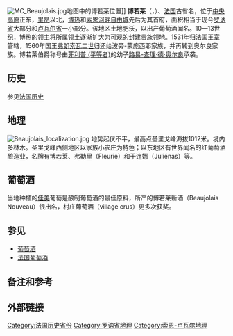 {{noteTA
|G1=法国地名
|1=zh-tw:薄酒萊; zh-cn:博若莱; zh-hk:博若萊;
}}
{{refimprove|time=2014-04-16T01:09:11+00:00}}
[[Image:MC_Beaujolais.jpg|right]]地图中的博若莱位置]]
'''博若莱'''（{{lang-fr|'''Beaujolais'''}}，{{IPA-fr|boʒɔlɛ}}）、[[法国|法国]]古省名，位于[[法國中央高原|中央高原]]正东，[[里昂|里昂]]以北，[[博热|博热]]和[[索恩河畔自由城|索恩河畔自由城]]先后为其首府，面积相当于现今[[罗讷省|罗讷省]]大部分和[[卢瓦尔省|卢瓦尔省]]一小部分。该地区土地肥沃，以出产葡萄酒闻名。10—13世纪，博热的领主将所属领土逐渐扩大为可观的封建贵族领地。1531年归法国王室管辖，1560年国王[[弗朗索瓦二世|弗朗索瓦二世]]归还给波旁-蒙庞西耶家族，并再转到奥尔良家族。博若莱伯爵称号由[[菲利普_(平等者)|菲利普 (平等者)]]的幼子[[路易-查理·德·奥尔良|路易-查理·德·奥尔良]]承袭。

==历史==
参见[[法国历史|法国历史]]

==地理==
[[Image:Beaujolais_localization.jpg|thumb]]
地势起伏不平，最高点圣里戈峰海拔1012米。境内多林木。圣里戈峰西侧地区以家族小农庄为特色；以东地区有世界闻名的红葡萄酒酿造业，名牌有博若莱、弗勒里（Fleurie）和于连娜（Juliénas）等。

==葡萄酒==
{{main|博若莱葡萄酒}}
当地种植的[[佳美|佳美]]葡萄是酿制葡萄酒的最佳原料，所产的博若莱新酒（Beaujolais Nouveau）很出名，村庄葡萄酒（village crus）更多次获奖。

==参见==
* [[葡萄酒|葡萄酒]]
* [[法国葡萄酒|法国葡萄酒]]

==备注和参考==
{{Reflist}}

==外部链接==

{{coord|46|05|N|04|40|E|region:FR_scale:500000_source:frwiki|display=title}}

[[Category:法国历史省份|Category:法国历史省份]]
[[Category:罗讷省地理|Category:罗讷省地理]]
[[Category:索恩-卢瓦尔地理|Category:索恩-卢瓦尔地理]]